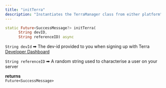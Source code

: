 ```yaml
---
title: "initTerra"
description: "Instantiates the TerraManager class from either platform"
---
```

```dart dart
static Future<SuccessMessage?> initTerra(
      String devID,
      String referenceID) async

```

`String devId` ➡ The dev-id provided to you when signing up with Terra [Developer Dashboard](/docs/developer-dashboard)
  
`String referenceID` ➡ A random string used to characterise a user on your server

**returns**  
`Future<SuccessMessage>`



